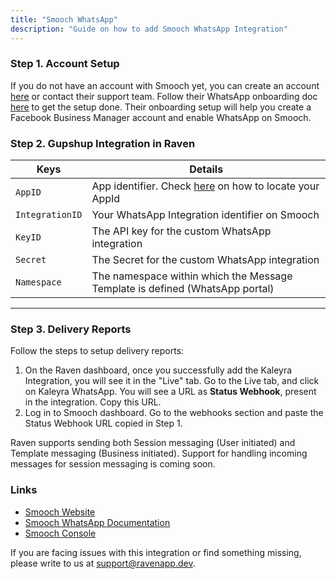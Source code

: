 ```yaml
---
title: "Smooch WhatsApp"
description: "Guide on how to add Smooch WhatsApp Integration"
---
```


### Step 1. Account Setup

If you do not have an account with Smooch yet, you can create an account
[here](https://smooch.io/signup/) or contact their support team. Follow their
WhatsApp onboarding doc [here](https://docs.smooch.io/guide/whatsapp/#accounts)
to get the setup done. Their onboarding setup will help you create a Facebook
Business Manager account and enable WhatsApp on Smooch.

### Step 2. Gupshup Integration in Raven

| Keys            | Details                                                                                                                             |
| --------------- | ----------------------------------------------------------------------------------------------------------------------------------- |
| `AppID`         | App identifier. Check [here](https://docs.smooch.io/faq/dashboard/#where-do-i-find-my-app-id--api-keys) on how to locate your AppId |
| `IntegrationID` | Your WhatsApp Integration identifier on Smooch                                                                                      |
| `KeyID`         | The API key for the custom WhatsApp integration                                                                                     |
| `Secret`        | The Secret for the custom WhatsApp integration                                                                                      |
| `Namespace`     | The namespace within which the Message Template is defined (WhatsApp portal)                                                        |

---

### Step 3. Delivery Reports

Follow the steps to setup delivery reports:

1. On the Raven dashboard, once you successfully add the Kaleyra Integration,
   you will see it in the "Live" tab. Go to the Live tab, and click on Kaleyra
   WhatsApp. You will see a URL as **Status Webhook**, present in the
   integration. Copy this URL.
2. Log in to Smooch dashboard. Go to the webhooks section and paste the Status
   Webhook URL copied in Step 1.

<Info>
  Raven supports sending both Session messaging (User initiated) and Template
  messaging (Business initiated). Support for handling incoming messages for
  session messaging is coming soon.
</Info>

### Links

- [Smooch Website​](https://www.zendesk.com/platform/conversations/)
- [Smooch WhatsApp Documentation​](https://docs.smooch.io/guide/whatsapp/)
- [Smooch Console](https://app.smooch.io/login)

<Info>

If you are facing issues with this integration or find something missing, please
write to us at support@ravenapp.dev.

</Info>
